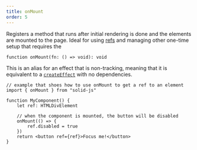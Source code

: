 ```yaml
---
title: onMount
order: 5
---
```


Registers a method that runs after initial rendering is done and the elements are mounted to the page.
Ideal for using [refs](/solid-js/reference/jsx-attributes/ref) and managing other one-time setup that requires the

```tsx
function onMount(fn: () => void): void

```

This is an alias for an effect that is non-tracking, meaning that it is equivalent to a [`createEffect`](/solid-js/reference/basic-reactivity/create-effect) with no dependencies.

```tsx
// example that shoes how to use onMount to get a ref to an element
import { onMount } from "solid-js"

function MyComponent() {
	let ref: HTMLDivElement

	// when the component is mounted, the button will be disabled
	onMount(() => {
		ref.disabled = true
	})
	return <button ref={ref}>Focus me!</button>
}
```
